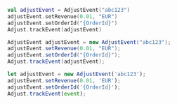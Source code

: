 <Tabs>
<Tab title="Kotlin" sync="kotlin">

```kotlin
val adjustEvent = AdjustEvent("abc123")
adjustEvent.setRevenue(0.01, "EUR")
adjustEvent.setOrderId("{OrderId}")
Adjust.trackEvent(adjustEvent)
```

</Tab>

<Tab title="Java" sync="java">

```java
AdjustEvent adjustEvent = new AdjustEvent("abc123");
adjustEvent.setRevenue(0.01, "EUR");
adjustEvent.setOrderId("{OrderId}");
Adjust.trackEvent(adjustEvent);
```
</Tab>

<Tab title="Javascript" sync="js">

```js
let adjustEvent = new AdjustEvent('abc123');
adjustEvent.setRevenue(0.01, 'EUR');
adjustEvent.setOrderId('{OrderId}');
Adjust.trackEvent(event);
```

</Tab>
</Tabs>
